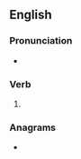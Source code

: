 ==English==

===Pronunciation===
* {{IPA|/ˈkɹeɪtɪŋ/|lang=en}}

===Verb===
{{head|en|present participle}}

# {{present participle of|crate|lang=en|nocat=1}}

===Anagrams===
* {{anagrams|en|carting|tracing}}